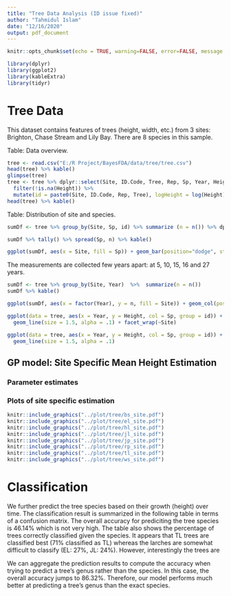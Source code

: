 ---
title: "Tree Data Analysis (ID issue fixed)"
author: "Tahmidul Islam"
date: "12/16/2020"
output: pdf_document
---

```{r setup, include=FALSE}
knitr::opts_chunk$set(echo = TRUE, warning=FALSE, error=FALSE, message = FALSE, cache = FALSE, dpi = 300, fig.width = 14, fig.height = 6)
```

```{r}
library(dplyr)
library(ggplot2)
library(kableExtra)
library(tidyr)
```
# Tree Data

This dataset contains features of trees (height, width, etc.) from 3 sites: Brighton, Chase Stream and Lily Bay. There are 8 species in this sample.

Table: Data overview.
```{r}
tree <- read.csv("E:/R Project/BayesFDA/data/tree/tree.csv") 
head(tree) %>% kable()
glimpse(tree)
tree <- tree %>% dplyr::select(Site, ID.Code, Tree, Rep, Sp, Year, Height) %>% 
  filter(!is.na(Height)) %>% 
  mutate(id = paste0(Site, ID.Code, Rep, Tree), logHeight = log(Height))
head(tree) %>% kable()
```


Table: Distribution of site and species.
```{r}
sumDf <- tree %>% group_by(Site, Sp, id) %>% summarize (n = n()) %>% dplyr::select(Site, Sp)

sumDf %>% tally() %>% spread(Sp, n) %>% kable()
```

```{r}
ggplot(sumDf, aes(x = Site, fill = Sp)) + geom_bar(position="dodge", stat="count")
```

The measurements are collected few years apart: at 5, 10, 15, 16 and 27 years. 
```{r}
sumDf <- tree %>% group_by(Site, Year)  %>%  summarize(n = n())
sumDf %>% kable()
```

```{r}
ggplot(sumDf, aes(x = factor(Year), y = n, fill = Site)) + geom_col(position = 'dodge', stat = 'count')
```



```{r}
ggplot(data = tree, aes(x = Year, y = Height, col = Sp, group = id)) +
  geom_line(size = 1.5, alpha = .1) + facet_wrap(~Site)
```
```{r}
ggplot(data = tree, aes(x = Year, y = Height, col = Sp, group = id)) +
  geom_line(size = 1.5, alpha = .1)
```

## GP model: Site Specific Mean Height Estimation

### Parameter estimates 

```{=latex}
\begin{table}[ht]
\centering
\begin{tabular}{c|cc|cc|cc|c}
  \hline
 & \multicolumn{2}{|c|}{Mean} & \multicolumn{2}{|c|}{Subject} & \multicolumn{2}{|c|}{Site} & \\
 \hline
 & $l^2$ & $\sigma^2$ & $l^2$ & $\sigma^2$ & $l^2$ & $\sigma^2$ & $\sigma^2$ \\ 
  \hline
BS & 0.69 & 1.79 & 0.17 & 0.06 & 0.14 & 0.00 & 0.03 \\ 
  EL & 1.06 & 4.80 & 0.20 & 0.05 & 0.08 & 0.01 & 0.02 \\ 
  HL & 2.09 & 5.96 & 0.27 & 0.07 & 11.55 & 0.01 & 0.02 \\ 
  JL & 1.69 & 12.24 & 0.21 & 0.03 & 0.19 & 0.02 & 0.01 \\ 
  JP & 4.36 & 14.42 & 0.18 & 0.02 & 0.10 & 0.01 & 0.02 \\ 
  RP & 0.86 & 2.50 & 0.16 & 0.05 & 0.01 & 0.00 & 0.01 \\ 
  TL & 0.28 & 1.60 & 0.20 & 0.04 & 0.01 & 0.00 & 0.02 \\ 
  WS & 0.67 & 2.08 & 0.20 & 0.16 & 24.91 & 0.00 & 0.01 \\ 
   \hline
\end{tabular}
\end{table}
```

### Plots of site specific estimation

```{r site, echo = FALSE, message=FALSE, fig.align='center', out.width='.9\\linewidth'}
knitr::include_graphics("../plot/tree/bs_site.pdf")
knitr::include_graphics("../plot/tree/el_site.pdf")
knitr::include_graphics("../plot/tree/hl_site.pdf")
knitr::include_graphics("../plot/tree/jl_site.pdf")
knitr::include_graphics("../plot/tree/jp_site.pdf")
knitr::include_graphics("../plot/tree/rp_site.pdf")
knitr::include_graphics("../plot/tree/tl_site.pdf")
knitr::include_graphics("../plot/tree/ws_site.pdf")
```


# Classification

We further predict the tree species based on their growth (height) over time. The classification result is summarized in the following table in terms of a confusion matrix. The overall accuracy for prediciting the tree species is 46.14% which is not very high. The table also shows the percentage of trees correctly classified given the species. It appears that TL trees are classified best (71% classified as TL) whereas the larches are somewhat difficult to classify (EL: 27%, JL: 24%). However, interestingly the trees are 

```{=latex}
\begin{table}[ht]
\small
\centering
\caption{Confusion matrix for predicting tree species. The percentages in the braces give the accuracy of predicting the species given a species.}
\begin{tabular}{cccccccccc} 
\toprule
     & \multicolumn{8}{c}{Predicted}                 & Total  \\
True & BS & EL & HL & JL & JP & RP & TL & WS  &        \\
  BS & 149 (54.38)&   0 &   0 &   0 &  19 &  11 &   0 &  95 &  274 \\ 
  EL &  15 & 258 (27.27) & 377 & 156 &   9 &   8 & 105 &  18 &  946 \\ 
  HL &   7 &  37 & 190 (66.20) &  17 &   6 &   3 &  24 &   3 &  287 \\ 
  JL &   2 & 149 & 118 & 116 (24.47) &   4 &  13 &  63 &   9 &  474 \\ 
  JP &  43 &   0 &   0 &   4 & 160 (55.56)&  25 &  40 &  16 &  288 \\ 
  RP &  28 &   0 &   0 &   7 &  66 & 138 (46.00)&   4 &  57 &  300 \\ 
  TL &  15 &  23 &   7 &  40 &  41 &  12 & 379 (71.11)&  16 &  533 \\ 
  WS &  67 &   0 &   0 &   0 &  11 &  45 &   0 & 182 (59.67)&  305 \\ 
\bottomrule
\end{tabular}
\end{table}
```


We can aggregate the prediction results to compute the accuracy when trying to predict a tree's genus rather than the species. In this case, the overall accuracy jumps to 86.32%. Therefore, our model performs much better at predicting a tree's genus than the exact species.


```{=latex}
\begin{table}[ht]
\centering
\caption{Confusion matrix for predicting tree genus The percentages in the braces give the accuracy of predicting the genus given a species.}
\begin{tabular}{cccccccccc} 
\toprule
     & \multicolumn{3}{c}{Predicted} & Total  \\
    True & Spruce  & Larch  & Pine  &        \\
  BS & 244 (89.05\%) &  0   &  30 &   274 \\ 
  EL &  33 &  896 (94.71\%) &  17 &  946 \\ 
  HL &  10 &  268 (93.38\%) &  9  &  287 \\ 
  JL &  11 &  446 (94.09\%) &  17 &  474 \\ 
  JP &  59 &  44  & 185 (64.24\%) &  288 \\ 
  RP &  85 &  11  & 204 (68.00\%) &  300 \\ 
  TL &  31 &  449 (84.24\%) & 53  &  533 \\ 
  WS &  249 (81.64\%) &   0 & 56  &  305 \\ 

\bottomrule
\end{tabular}
\end{table}
```

